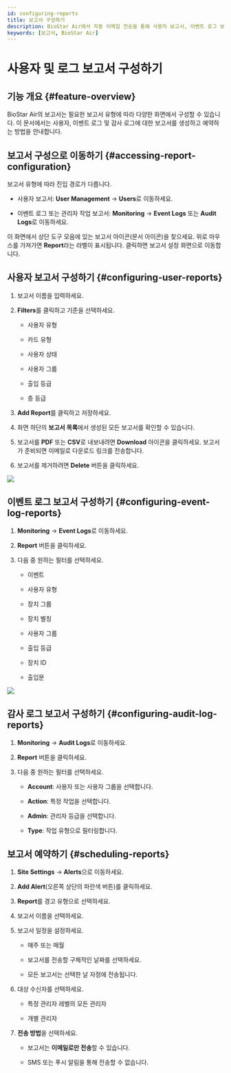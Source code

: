 ```yaml
---
id: configuring-reports
title: 보고서 구성하기
description: BioStar Air에서 자동 이메일 전송을 통해 사용자 보고서, 이벤트 로그 보고서, 감사 로그 보고서 생성 및 필터링, 예약하는 방법을 안내합니다.
keywords: [보고서, BioStar Air]
---
```



# 사용자 및 로그 보고서 구성하기

## 기능 개요 {#feature-overview}

BioStar Air의 보고서는 필요한 보고서 유형에 따라 다양한 화면에서 구성할 수 있습니다. 이 문서에서는 사용자, 이벤트 로그 및 감사 로그에 대한 보고서를 생성하고 예약하는 방법을 안내합니다.

<CustomerNote />


## 보고서 구성으로 이동하기 {#accessing-report-configuration}

보고서 유형에 따라 진입 경로가 다릅니다.

* 사용자 보고서: **User Management** → **Users**로 이동하세요.

* 이벤트 로그 또는 관리자 작업 보고서: **Monitoring** → **Event Logs** 또는 **Audit Logs**로 이동하세요.

이 화면에서 상단 도구 모음에 있는 보고서 아이콘(문서 아이콘)을 찾으세요. 위로 마우스를 가져가면 **Report**라는 라벨이 표시됩니다. 클릭하면 보고서 설정 화면으로 이동합니다.


## 사용자 보고서 구성하기 {#configuring-user-reports}

1. 보고서 이름을 입력하세요.

1. **Filters**를 클릭하고 기준을 선택하세요.

   * 사용자 유형

   * 카드 유형

   * 사용자 상태

   * 사용자 그룹

   * 출입 등급

   * 층 등급

1. **Add Report**를 클릭하고 저장하세요.

1. 화면 하단의 **보고서 목록**에서 생성된 모든 보고서를 확인할 수 있습니다.

1. 보고서를 **PDF** 또는 **CSV**로 내보내려면 **Download** 아이콘을 클릭하세요. 보고서가 준비되면 이메일로 다운로드 링크를 전송합니다.

1. 보고서를 제거하려면 **Delete** 버튼을 클릭하세요.

<Image src='/img/air/air-sitemanagement-configuring-user-reports.png' alone />


## 이벤트 로그 보고서 구성하기 {#configuring-event-log-reports}

1. **Monitoring** → **Event Logs**로 이동하세요.

1. **Report** 버튼을 클릭하세요.

1. 다음 중 원하는 필터를 선택하세요.

   * 이벤트

   * 사용자 유형

   * 장치 그룹

   * 장치 별칭

   * 사용자 그룹

   * 출입 등급

   * 장치 ID

   * 출입문

<Image src='/img/air/air-sitemanagement-configuring-log-reports.png' alone />


## 감사 로그 보고서 구성하기 {#configuring-audit-log-reports}

1. **Monitoring** → **Audit Logs**로 이동하세요.

1. **Report** 버튼을 클릭하세요.

1. 다음 중 원하는 필터를 선택하세요.

   * **Account**: 사용자 또는 사용자 그룹을 선택합니다.

   * **Action**: 특정 작업을 선택합니다.

   * **Admin**: 관리자 등급을 선택합니다.

   * **Type**: 작업 유형으로 필터링합니다.


## 보고서 예약하기 {#scheduling-reports}

1. **Site Settings** → **Alerts**으로 이동하세요.

1. **Add Alert**(오른쪽 상단의 파란색 버튼)를 클릭하세요.

1. **Report**를 경고 유형으로 선택하세요.

1. 보고서 이름을 선택하세요.

1. 보고서 일정을 설정하세요.

   * 매주 또는 매월

   * 보고서를 전송할 구체적인 날짜를 선택하세요.

   * 모든 보고서는 선택한 날 자정에 전송됩니다.

1. 대상 수신자를 선택하세요.

   * 특정 관리자 레벨의 모든 관리자

   * 개별 관리자

1. **전송 방법**을 선택하세요.

   * 보고서는 **이메일로만 전송**할 수 있습니다.

   * SMS 또는 푸시 알림을 통해 전송할 수 없습니다.
